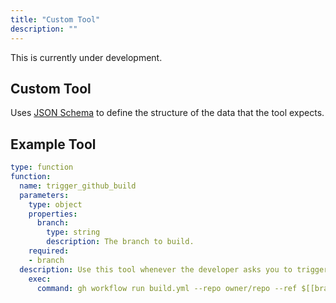 ```yaml
---
title: "Custom Tool"
description: ""
---
```


<Warning>This is currently under development.</Warning>

## Custom Tool

Uses [JSON Schema](https://json-schema.org/) to define the structure of the data that the tool expects.

## Example Tool

```yaml
type: function
function:
  name: trigger_github_build
  parameters:
    type: object
    properties:
      branch:
        type: string
        description: The branch to build.
    required:
    - branch
  description: Use this tool whenever the developer asks you to trigger a github build.
    exec:
      command: gh workflow run build.yml --repo owner/repo --ref $[[branch]]
```
